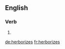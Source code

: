 ==English==

===Verb===
{{head|en}}

# {{en-third-person singular of|herborize}}

[[de:herborizes]]
[[fr:herborizes]]